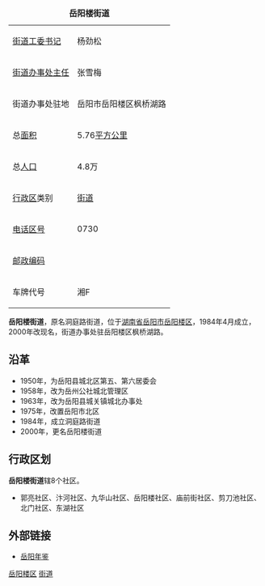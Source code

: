 {| border="1" cellpadding="4" cellspacing="0" align="right" width="280" style="margin: 0 0 1em 1em; background: #ffffff; border: 1px #aaaaaa solid; border-collapse: collapse; font-size: 90%;"
|-----
|+'''岳阳楼街道'''
|-----
|[[街道工委书记|街道工委书记]]|| 杨劲松
|-----
|[[街道办事处主任|街道办事处主任]]|| 张雪梅
|-----
| 街道办事处驻地 || 岳阳市岳阳楼区枫桥湖路
|-----
| 总[[面积|面积]]
| 5.76[[平方公里|平方公里]]              
|-----
| 总[[人口|人口]]
| 4.8万
|-----
| [[中国行政区|行政区]]类别 || [[街道|街道]]
|-----
| [[电话区号|电话区号]]
| 0730
|-----
|[[邮政编码|邮政编码]] || 
|-----
|车牌代号|| 湘F
|}

'''岳阳楼街道'''，原名洞庭路街道，位于[[湖南省|湖南省]][[岳阳市|岳阳市]][[岳阳楼区|岳阳楼区]]，1984年4月成立，2000年改现名，街道办事处驻岳阳楼区枫桥湖路。

==沿革==
*1950年，为岳阳县城北区第五、第六居委会
*1958年，改为岳州公社城北管理区
*1963年，改为岳阳县城关镇城北办事处
*1975年，改置岳阳市北区
*1984年，成立洞庭路街道
*2000年，更名岳阳楼街道

==行政区划==
'''岳阳楼街道'''辖8个社区。
*郭亮社区、汴河社区、九华山社区、岳阳楼社区、庙前街社区、剪刀池社区、北门社区、东湖社区

==外部链接==
*[https://archive.is/20121129053831/http://www.yysqw.gov.cn/Html/10/5/36/0/ 岳阳年鉴]


{{湖南小作品}}
{{岳阳市岳阳楼区行政区划}}

[[Category:岳阳街道_(行政区划)|岳阳楼区]]
[[Category:岳阳楼区行政区划|街道]]